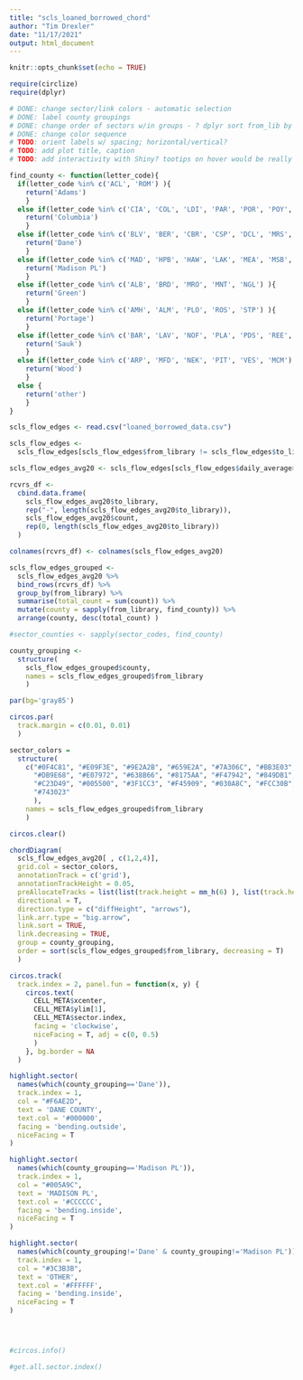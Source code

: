 ```yaml
---
title: "scls_loaned_borrowed_chord"
author: "Tim Drexler"
date: "11/17/2021"
output: html_document
---
```


```r
knitr::opts_chunk$set(echo = TRUE)

require(circlize)
require(dplyr)

# DONE: change sector/link colors - automatic selection
# DONE: label county groupings
# DONE: change order of sectors w/in groups - ? dplyr sort from_lib by sum of counts ?
# DONE: change color sequence
# TODO: orient labels w/ spacing; horizontal/vertical?
# TODO: add plot title, caption
# TODO: add interactivity with Shiny? tootips on hover would be really helpful
```

```r

find_county <- function(letter_code){
  if(letter_code %in% c('ACL', 'ROM') ){
    return('Adams')
    } 
  else if(letter_code %in% c('CIA', 'COL', 'LDI', 'PAR', 'POR', 'POY', 'RAN', 'RIO', 'WID', 'WYO') ){
    return('Columbia')
    } 
  else if(letter_code %in% c('BLV', 'BER', 'CBR', 'CSP', 'DCL', 'MRS', 'DEE', 'DFT', 'FCH', 'MAR', 'MAZ', 'MCF', 'MID', 'MOO', 'MTH', 'ORE', 'STO', 'SUN', 'VER', 'WAU') ){
    return('Dane')
    } 
  else if(letter_code %in% c('MAD', 'HPB', 'HAW', 'LAK', 'MEA', 'MSB', 'PIN', 'SEQ', 'SMB') ){
    return('Madison PL')
    }
  else if(letter_code %in% c('ALB', 'BRD', 'MRO', 'MNT', 'NGL') ){
    return('Green')
    }
  else if(letter_code %in% c('AMH', 'ALM', 'PLO', 'ROS', 'STP') ){
    return('Portage')
    }
  else if(letter_code %in% c('BAR', 'LAV', 'NOF', 'PLA', 'PDS', 'REE', 'RKS', 'SKC', 'SGR') ){ 
    return('Sauk')
    }
  else if(letter_code %in% c('ARP', 'MFD', 'NEK', 'PIT', 'VES', 'MCM') ){
    return('Wood')
    }
  else {
    return('other')
    }
}
```


```r

scls_flow_edges <- read.csv("loaned_borrowed_data.csv")

scls_flow_edges <- 
  scls_flow_edges[scls_flow_edges$from_library != scls_flow_edges$to_library, ]

scls_flow_edges_avg20 <- scls_flow_edges[scls_flow_edges$daily_average>=20.0, ]

rcvrs_df <- 
  cbind.data.frame(
    scls_flow_edges_avg20$to_library,
    rep("-", length(scls_flow_edges_avg20$to_library)),
    scls_flow_edges_avg20$count,
    rep(0, length(scls_flow_edges_avg20$to_library))
  )

colnames(rcvrs_df) <- colnames(scls_flow_edges_avg20)

scls_flow_edges_grouped <- 
  scls_flow_edges_avg20 %>% 
  bind_rows(rcvrs_df) %>% 
  group_by(from_library) %>% 
  summarise(total_count = sum(count)) %>% 
  mutate(county = sapply(from_library, find_county)) %>% 
  arrange(county, desc(total_count) )

#sector_counties <- sapply(sector_codes, find_county)

county_grouping <-
  structure(
    scls_flow_edges_grouped$county,
    names = scls_flow_edges_grouped$from_library
    )

```

```r

par(bg='gray85')

circos.par(
  track.margin = c(0.01, 0.01)
  )

sector_colors = 
  structure( 
    c("#0F4C81", "#E09F3E", "#9E2A2B", "#659E2A", "#7A306C", "#BB3E03", "#4F6980",
      "#DB9E68", "#E07972", "#638B66", "#8175AA", "#F47942", "#849DB1", "#BFBB60",
      "#C23D49", "#005500", "#3F1CC3", "#F45909", "#030A8C", "#FCC30B", "#DC3080",
      "#743023"
      ),
    names = scls_flow_edges_grouped$from_library
    )

circos.clear()

chordDiagram(
  scls_flow_edges_avg20[ , c(1,2,4)],
  grid.col = sector_colors,
  annotationTrack = c('grid'),
  annotationTrackHeight = 0.05,
  preAllocateTracks = list(list(track.height = mm_h(6) ), list(track.height = mm_h(10)) ),
  directional = T,
  direction.type = c("diffHeight", "arrows"),
  link.arr.type = "big.arrow",
  link.sort = TRUE,
  link.decreasing = TRUE,
  group = county_grouping,
  order = sort(scls_flow_edges_grouped$from_library, decreasing = T)
  )

circos.track(
  track.index = 2, panel.fun = function(x, y) {
    circos.text(
      CELL_META$xcenter, 
      CELL_META$ylim[1], 
      CELL_META$sector.index, 
      facing = 'clockwise', 
      niceFacing = T, adj = c(0, 0.5)
      )
    }, bg.border = NA
  )

highlight.sector(
  names(which(county_grouping=='Dane')),
  track.index = 1,
  col = "#F6AE2D",
  text = 'DANE COUNTY',
  text.col = '#000000',
  facing = 'bending.outside',
  niceFacing = T
)

highlight.sector(
  names(which(county_grouping=='Madison PL')),
  track.index = 1,
  col = "#005A9C",
  text = 'MADISON PL',
  text.col = '#CCCCCC',
  facing = 'bending.inside',
  niceFacing = T
)

highlight.sector(
  names(which(county_grouping!='Dane' & county_grouping!='Madison PL')),
  track.index = 1,
  col = "#3C3B3B",
  text = 'OTHER',
  text.col = '#FFFFFF',
  facing = 'bending.inside',
  niceFacing = T
)




#circos.info()

#get.all.sector.index()
```

